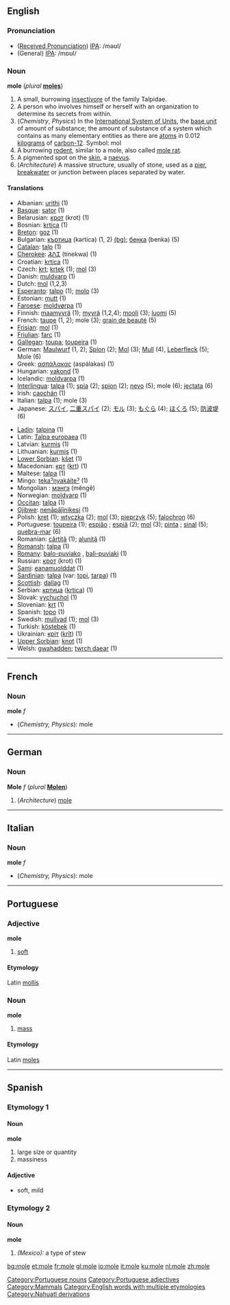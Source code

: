 ==English==
{{wikipedia}}

===Pronunciation===
*([[w:Received Pronunciation|Received Pronunciation]]) [[w:IPA|IPA]]: /məʊl/
*(General) [[w:IPA|IPA]]: /mɒʊl/

===Noun===
'''mole''' (''plural'' '''[[moles]]''')

# A small, burrowing [[insectivore]] of the family Talpidae.
# A person who involves himself or herself with an organization to determine its secrets from within.
# (''Chemistry'', ''Physics'') In the [[International System of Units]], the [[base unit]] of amount of substance; the amount of substance of a system which contains as many elementary entities as there are [[atom]]s in 0.012 [[kilogram]]s of [[carbon-12]].  Symbol: mol
# A burrowing [[rodent]], similar to a mole, also called [[mole rat]].
# A pigmented spot on the [[skin]], a [[naevus]].
# (''Architecture'') A massive structure, usually of stone, used as a [[pier]], [[breakwater]] or junction between places separated by water.

====Translations====
{{top}}
*Albanian: [[urithi]] (1)
*[[Basque]]: [[sator]] (1)
*Belarusian: [[крот]] (krot) (1)
*Bosnian: [[krtica]] {{f}} (1)
*[[Breton]]: [[goz]] (1)
*Bulgarian: [[къртица]] (kǝrtica) {{f}} (1, 2) [[:bg:къртица|(bg)]]; [[бенка]] (benka) {{f}} (5)
*[[Catalan]]: [[talp]] (1)
*[[Cherokee]]: [[ᏘᏁᏆ]] (tinekwa) (1)
*Croatian: [[krtica]] (1)
*Czech: [[krt]]; [[krtek]] {{m}} (1); [[mol]] {{m}} (3)
*Danish: [[muldvarp]] (1)
*Dutch: [[mol]] {{m}} (1,2,3)
*[[Esperanto]]: [[talpo]] (1); [[molo]] (3)
*Estonian: [[mutt]] (1)
*[[Faroese]]: [[moldvørpa]] (1)
*Finnish: [[maamyyrä]] (1); [[myyrä]] (1,2,4); [[mooli]] (3); [[luomi]] (5)
*French: [[taupe]] {{f}} (1, 2); mole {{f}} (3); [[grain de beauté]] (5)
*[[Frisian]]: [[mol]] (1)
*[[Friulian]]: [[farc]] (1)
*[[Gallegan]]: [[toupa]]; [[toupeira]] (1)
*German: [[Maulwurf]] {{m}} (1, 2); [[Spion]] {{m}} (2); [[Mol]] {{n}} (3); [[Mull]] {{m}} (4), [[Leberfleck]] {{m}} (5); Mole {{f}} (6)
*Greek: [[ασπάλακας]] (aspálakas) (1)
*Hungarian: [[vakond]] (1)
*Icelandic: [[moldvarpa]] (1)
*[[Interlingua]]: [[talpa]] (1); [[spia]] (2); [[spion]] (2); [[nevo]] (5); mole (6); [[jectata]] (6)
*Irish: [[caochán]] (1)
*Italian: [[talpa]] {{f}} (1); mole {{f}} (3)
*Japanese: [[スパイ]], [[二重スパイ]] (2); [[モル]] (3); [[もぐら]] (4); [[ほくろ]] (5); [[防波堤]] (6)
{{mid}}
*[[Ladin]]: [[talpina]] (1)
*Latin: [[Talpa europaea]] '' '' (1)
*Latvian: [[kurmis]] (1)
*Lithuanian: [[kurmis]] (1)
*[[Lower Sorbian]]: [[kšet]] (1)
*Macedonian: [[крт]] ([[krt]]) (1)
*Maltese: [[talpa]] (1)
*Mingo: [[tekaˀnyakáíteˀ]] (1)
*Mongolian : [[мэнгэ]] (mêngê)
*Norwegian: [[moldvarp]] (1) {{m}}
*[[Occitan]]: [[talpa]] (1)
*[[Ojibwe]]: [[nenāpāǰinikesi]] (1)
*Polish: [[kret]] {{m}} (1); [[wtyczka]] {{f}} (2); [[mol]] {{m}} (3); [[pieprzyk]] {{m}} (5); [[falochron]] {{m}} (6)
*Portuguese: [[toupeira]] {{f}} (1); [[espião]] {{m}}; [[espiã]] {{f}} (2); [[mol]] {{m}} (3); [[pinta]] {{f}}; [[sinal]] {{f}} (5); [[quebra-mar]] {{m}} (6)
*Romanian: [[cârtiţă]] (1); [[aluniţă]] (1)
*[[Romansh]]: [[talpa]] (1)
*[[Romany]]: [[balo-puviako]] {{m}}, [[bali-puviaki]] {{f}} (1)
*Russian: [[крот]] (krot) (1)
*[[Sami]]: [[eanamuolddat]] (1)
*[[Sardinian]]: [[talpa]] (var: [[topi]], [[tarpa]]) (1)
*[[Scottish]]: [[dallag]] (1)
*Serbian: [[кртица]] ([[krtica]]) (1)
*Slovak: [[vychuchol]] (1)
*Slovenian: [[krt]] {{m}} (1)
*Spanish: [[topo]] {{m}} (1)
*Swedish: [[mullvad]] (1); [[mol]] (3)
*Turkish: [[köstebek]] (1)
*Ukrainian: [[кріт]] ([[krît]]) (1)
*[[Upper Sorbian]]: [[knot]] (1)
*Welsh: [[gwahadden]]; [[twrch daear]] (1)
{{bottom}}

----
==French==

===Noun===
'''mole''' ''f''
*(''Chemistry, Physics''): mole

----
==German==

===Noun===
'''Mole''' ''f'' (''plural'' '''[[Molen]]''')
# (''Architecture'') [[#English|mole]]

----
==Italian==

===Noun===
'''mole''' ''f''

*(''Chemistry, Physics''): mole

----

==Portuguese==
===Adjective===
'''mole'''

# [[soft]]

====Etymology====
Latin [[mollis]]

===Noun===
'''mole'''

# [[mass]]

====Etymology====
Latin [[moles]]

[[Category:Portuguese nouns]]
[[Category:Portuguese adjectives]]

----

==Spanish==

===Etymology 1===

====Noun====
'''mole'''
#large size or quantity
#massiness

====Adjective====
*soft, mild

===Etymology 2===

====Noun====
'''mole'''
#''(Mexico):'' a type of stew

[[Category:Mammals]]
[[Category:English words with multiple etymologies]]
[[Category:Nahuatl derivations]]

[[bg:mole]]
[[et:mole]]
[[fr:mole]]
[[gl:mole]]
[[io:mole]]
[[it:mole]]
[[ku:mole]]
[[nl:mole]]
[[zh:mole]]